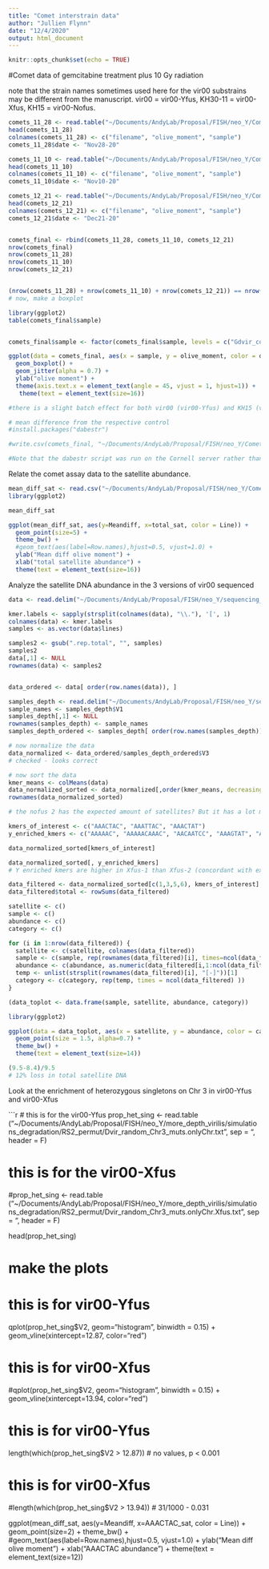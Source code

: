 ```yaml
---
title: "Comet interstrain data"
author: "Jullien Flynn"
date: "12/4/2020"
output: html_document
---
```


```r
knitr::opts_chunk$set(echo = TRUE)
```

#Comet data of gemcitabine treatment plus 10 Gy radiation

note that the strain names sometimes used here for the vir00 substrains may be different from the manuscript. vir00 = vir00-Yfus, KH30-11 = vir00-Xfus, KH15 = vir00-Nofus.  

```r

comets_11_28 <- read.table("~/Documents/AndyLab/Proposal/FISH/neo_Y/Comet_assay/comets_11-28_filtered_sorted_edit.format.txt", sep = "\t")
head(comets_11_28)
colnames(comets_11_28) <- c("filename", "olive_moment", "sample")
comets_11_28$date <- "Nov28-20"

comets_11_10 <- read.table("~/Documents/AndyLab/Proposal/FISH/neo_Y/Comet_assay/filter_11-10/comets_11-10_format.txt", sep = "\t")
head(comets_11_10)
colnames(comets_11_10) <- c("filename", "olive_moment", "sample")
comets_11_10$date <- "Nov10-20"

comets_12_21 <- read.table("~/Documents/AndyLab/Proposal/FISH/neo_Y/Comet_assay/comets_12-21.KH_filtered_sorted.format.txt", sep = "\t")
head(comets_12_21)
colnames(comets_12_21) <- c("filename", "olive_moment", "sample")
comets_12_21$date <- "Dec21-20"


comets_final <- rbind(comets_11_28, comets_11_10, comets_12_21)
nrow(comets_final)
nrow(comets_11_28)
nrow(comets_11_10)
nrow(comets_12_21)


(nrow(comets_11_28) + nrow(comets_11_10) + nrow(comets_12_21)) == nrow(comets_final)
# now, make a boxplot

library(ggplot2)
table(comets_final$sample)


comets_final$sample <- factor(comets_final$sample, levels = c("Gdvir_con", "Gdvir_rad", "vir00_con", "vir00_rad", "KH15_con", "KH15_rad", "vir8_con", "vir8_rad", "vir9_con", "vir9_rad", "vir48_con", "vir48_rad", "vir85_con", "vir85_rad"))

ggplot(data = comets_final, aes(x = sample, y = olive_moment, color = date)) + 
  geom_boxplot() +
  geom_jitter(alpha = 0.7) +
  ylab("olive moment") +
  theme(axis.text.x = element_text(angle = 45, vjust = 1, hjust=1)) +
   theme(text = element_text(size=16))

#there is a slight batch effect for both vir00 (vir00-Yfus) and KH15 (vir00-Nofus), but it is coming from the same days, so not concerning.

# mean difference from the respective control
#install.packages("dabestr")

#write.csv(comets_final, "~/Documents/AndyLab/Proposal/FISH/neo_Y/Comet_assay/comets_finalmod_jan29-21_wdates.csv", quote = F, row.names = F)

#Note that the dabestr script was run on the Cornell server rather than my Mac because of incompatibility with my old R version..

```
Relate the comet assay data to the satellite abundance.  

```r

mean_diff_sat <- read.csv("~/Documents/AndyLab/Proposal/FISH/neo_Y/Comet_assay/meandiff_satamount_Jan29-21.csv", header = T)
library(ggplot2)

mean_diff_sat

ggplot(mean_diff_sat, aes(y=Meandiff, x=total_sat, color = Line)) +
  geom_point(size=5) + 
  theme_bw() +
  #geom_text(aes(label=Row.names),hjust=0.5, vjust=1.0) +
  ylab("Mean diff olive moment") +
  xlab("total satellite abundance") +
  theme(text = element_text(size=16))

```
Analyze the satellite DNA abundance in the 3 versions of vir00 sequenced  

```r

data <- read.delim("~/Documents/AndyLab/Proposal/FISH/neo_Y/sequencing_Feb-21/vir00_3versions.rep.compiled")

kmer.labels <- sapply(strsplit(colnames(data), "\\."), '[', 1)
colnames(data) <- kmer.labels
samples <- as.vector(data$lines)

samples2 <- gsub(".rep.total", "", samples)
samples2
data[,1] <- NULL
rownames(data) <- samples2


data_ordered <- data[ order(row.names(data)), ]

samples_depth <- read.delim("~/Documents/AndyLab/Proposal/FISH/neo_Y/sequencing_Feb-21/vir00_read.depth", header = F)
sample_names <- samples_depth$V1
samples_depth[,1] <- NULL
rownames(samples_depth) <- sample_names
samples_depth_ordered <- samples_depth[ order(row.names(samples_depth)), ]

# now normalize the data
data_normalized <- data_ordered/samples_depth_ordered$V3
# checked - looks correct

# now sort the data
kmer_means <- colMeans(data)
data_normalized_sorted <- data_normalized[,order(kmer_means, decreasing=T)]
rownames(data_normalized_sorted)

# the nofus 2 has the expected amount of satellites? But it has a lot more

kmers_of_interest <- c("AAACTAC", "AAATTAC", "AAACTAT")
y_enriched_kmers <- c("AAAAAC", "AAAAACAAAC", "AACAATCC", "AAAGTAT", "AAATCAAC", "AAACAT", "AAACTAG", "AAATCAT", "AATCAATT", "AATAATAG", "AATAGATT", "ACAG", "AAAC", "AACTATT")

data_normalized_sorted[kmers_of_interest]

data_normalized_sorted[, y_enriched_kmers] 
# Y enriched kmers are higher in Xfus-1 than Xfus-2 (concordant with extra Y chromosomes here). In Nofus-2, some kmers are 10x higher than the others. Conclusion: Xfus-1 has higher Y chrom dosage - don't use it to quantify satellites. We can also see this with read depth mapping to each chromosome. Something went wrong with the Nofus-2 library prep, we could see from the traces.

data_filtered <- data_normalized_sorted[c(1,3,5,6), kmers_of_interest]
data_filtered$total <- rowSums(data_filtered)

satellite <- c()
sample <- c()
abundance <- c()
category <- c()

for (i in 1:nrow(data_filtered)) {
  satellite <- c(satellite, colnames(data_filtered))
  sample <- c(sample, rep(rownames(data_filtered)[i], times=ncol(data_filtered)))
  abundance <- c(abundance, as.numeric(data_filtered[i,1:ncol(data_filtered)]*7))
  temp <- unlist(strsplit(rownames(data_filtered)[i], "[-]"))[1]
  category <- c(category, rep(temp, times = ncol(data_filtered) ))
} 

(data_toplot <- data.frame(sample, satellite, abundance, category))

library(ggplot2)

ggplot(data = data_toplot, aes(x = satellite, y = abundance, color = category)) + 
  geom_point(size = 1.5, alpha=0.7) +
  theme_bw() +
  theme(text = element_text(size=14))

(9.5-8.4)/9.5
# 12% loss in total satellite DNA


```
Look at the enrichment of heterozygous singletons on Chr 3 in vir00-Yfus and vir00-Xfus  

```r

# this is for the vir00-Yfus
prop_het_sing <- read.table ("~/Documents/AndyLab/Proposal/FISH/neo_Y/more_depth_virilis/simulations_degradation/RS2_permut/Dvir_random_Chr3_muts.onlyChr.txt", sep = "\t", header = F)

# this is for the vir00-Xfus
#prop_het_sing <- read.table ("~/Documents/AndyLab/Proposal/FISH/neo_Y/more_depth_virilis/simulations_degradation/RS2_permut/Dvir_random_Chr3_muts.onlyChr.Xfus.txt", sep = "\t", header = F)

head(prop_het_sing)

# make the plots

# this is for vir00-Yfus
qplot(prop_het_sing$V2, geom="histogram", binwidth = 0.15) + geom_vline(xintercept=12.87, color="red")

# this is for vir00-Xfus
#qplot(prop_het_sing$V2, geom="histogram", binwidth = 0.15) + geom_vline(xintercept=13.94, color="red")

# this is for vir00-Yfus
length(which(prop_het_sing$V2 > 12.87)) # no values, p < 0.001

# this is for vir00-Xfus
#length(which(prop_het_sing$V2 > 13.94)) # 31/1000 - 0.031


ggplot(mean_diff_sat, aes(y=Meandiff, x=AAACTAC_sat, color = Line)) +
  geom_point(size=2) + 
  theme_bw() +
  #geom_text(aes(label=Row.names),hjust=0.5, vjust=1.0) +
  ylab("Mean diff olive moment") +
  xlab("AAACTAC abundance") +
  theme(text = element_text(size=12))